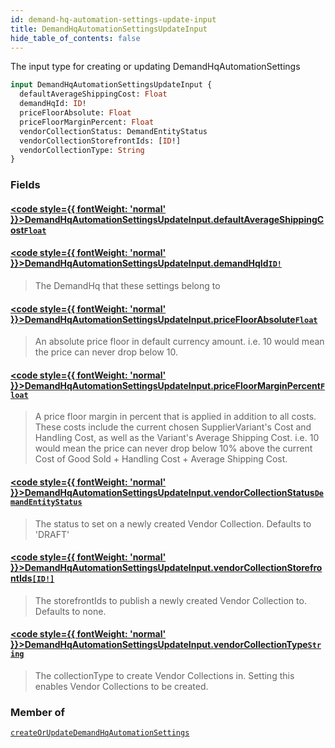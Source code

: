 ```yaml
---
id: demand-hq-automation-settings-update-input
title: DemandHqAutomationSettingsUpdateInput
hide_table_of_contents: false
---
```








The input type for creating or updating DemandHqAutomationSettings

```graphql
input DemandHqAutomationSettingsUpdateInput {
  defaultAverageShippingCost: Float
  demandHqId: ID!
  priceFloorAbsolute: Float
  priceFloorMarginPercent: Float
  vendorCollectionStatus: DemandEntityStatus
  vendorCollectionStorefrontIds: [ID!]
  vendorCollectionType: String
}
```


### Fields

#### [<code style={{ fontWeight: 'normal' }}>DemandHqAutomationSettingsUpdateInput.<b>defaultAverageShippingCost</b></code>](#)<Bullet />[`Float`](/demand/api/graphql-admin/reference/scalars/float) <Badge class="secondary" text="scalar"/>
> 
> 

#### [<code style={{ fontWeight: 'normal' }}>DemandHqAutomationSettingsUpdateInput.<b>demandHqId</b></code>](#)<Bullet />[`ID!`](/demand/api/graphql-admin/reference/scalars/id) <Badge class="secondary" text="non-null"/> <Badge class="secondary" text="scalar"/>
> The DemandHq that these settings belong to
> 

#### [<code style={{ fontWeight: 'normal' }}>DemandHqAutomationSettingsUpdateInput.<b>priceFloorAbsolute</b></code>](#)<Bullet />[`Float`](/demand/api/graphql-admin/reference/scalars/float) <Badge class="secondary" text="scalar"/>
> An absolute price floor in default currency amount. i.e. 10 would mean the price can never drop below 10.
> 

#### [<code style={{ fontWeight: 'normal' }}>DemandHqAutomationSettingsUpdateInput.<b>priceFloorMarginPercent</b></code>](#)<Bullet />[`Float`](/demand/api/graphql-admin/reference/scalars/float) <Badge class="secondary" text="scalar"/>
> A price floor margin in percent that is applied in addition to all costs.
These costs include the current chosen SupplierVariant's Cost and Handling
Cost, as well as the Variant's Average Shipping Cost.
i.e. 10 would mean the price can never drop below 10% above the current Cost
of Good Sold + Handling Cost + Average Shipping Cost.
> 

#### [<code style={{ fontWeight: 'normal' }}>DemandHqAutomationSettingsUpdateInput.<b>vendorCollectionStatus</b></code>](#)<Bullet />[`DemandEntityStatus`](/demand/api/graphql-admin/reference/enums/demand-entity-status) <Badge class="secondary" text="enum"/>
> The status to set on a newly created Vendor Collection. Defaults to 'DRAFT'
> 

#### [<code style={{ fontWeight: 'normal' }}>DemandHqAutomationSettingsUpdateInput.<b>vendorCollectionStorefrontIds</b></code>](#)<Bullet />[`[ID!]`](/demand/api/graphql-admin/reference/scalars/id) <Badge class="secondary" text="list"/> <Badge class="secondary" text="scalar"/>
> The storefrontIds to publish a newly created Vendor Collection to. Defaults to none.
> 

#### [<code style={{ fontWeight: 'normal' }}>DemandHqAutomationSettingsUpdateInput.<b>vendorCollectionType</b></code>](#)<Bullet />[`String`](/demand/api/graphql-admin/reference/scalars/string) <Badge class="secondary" text="scalar"/>
> The collectionType to create Vendor Collections in. Setting this enables Vendor Collections to be created.
> 



### Member of

[`createOrUpdateDemandHqAutomationSettings`](/demand/api/graphql-admin/reference/mutations/create-or-update-demand-hq-automation-settings)  <Badge class="secondary" text="mutation"/>



